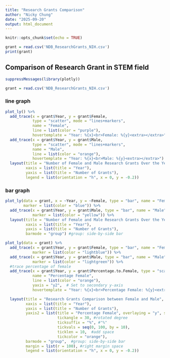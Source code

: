 ---
title: "Research Grants Comparison"
author: "Nicky Chung"
date: "2025-09-20"
output: html_document
---

```{r setup, include=FALSE}
knitr::opts_chunk$set(echo = TRUE)
```

```{r}
grant = read.csv('NDB_ResearchGrants_NIH.csv')
print(grant)
```

## Comparison of Research Grant in STEM field

```{r, echo = FALSE}
suppressMessages(library(plotly))

grant = read.csv('NDB_ResearchGrants_NIH.csv')
```

### line graph

```{r, echo = FALSE}
plot_ly() %>%
  add_trace(x = grant$Year, y = grant$Female,
            type = "scatter", mode = "lines+markers",
            name = "Female",
            line = list(color = "purple"),
            hovertemplate = "Year: %{x}<br>Female: %{y}<extra></extra>") %>%
  add_trace(x = grant$Year, y = grant$Male,
            type = "scatter", mode = "lines+markers",
            name = "Male",
            line = list(color = "orange"),
            hovertemplate = "Year: %{x}<br>Male: %{y}<extra></extra>") %>%
  layout(title = "Number of Female and Male Research Grants Over the Years",
         xaxis = list(title = "Year"),
         yaxis = list(title = "Number of Grants"),
         legend = list(orientation = "h", x = 0, y = -0.2))


```

### bar graph

```{r, echo = FALSE}
plot_ly(data = grant, x = ~Year, y = ~Female, type = "bar", name = "Female",
        marker = list(color = "blue")) %>%
  add_trace(x = grant$Year, y = grant$Male, type = "bar", name = "Male",
            marker = list(color = "yellow")) %>%
  layout(title = "Number of Female and Male Research Grants Over the Years",
         xaxis = list(title = "Year"),
         yaxis = list(title = "Number of Grants"),
         barmode = "group") #group: side-by-side bar

```

```{r, echo = FALSE}
plot_ly(data = grant) %>%
  add_trace(x = grant$Year, y = grant$Female, type = "bar", name = "Female",
            marker = list(color = "lightblue")) %>%
  add_trace(x = grant$Year, y = grant$Male, type = "bar", name = "Male",
            marker = list(color = "lightgreen")) %>%
  #trace percentage of female
  add_trace(x = grant$Year, y = grant$Percentage.to.Female, type = "scatter", mode = "lines+markers",
            name = "Percentage Female",
            line = list(color = "orange"),
            yaxis = "y2",  # Set to secondary y-axis
            hovertemplate = "Year: %{x}<br>Percentage Female: %{y}<extra></extra>") %>%

  layout(title = "Research Grants Comparison between Female and Male",
         xaxis = list(title = "Year"),
         yaxis = list(title = "Number of Grants"),
         yaxis2 = list(title = "Percentage Female", overlaying = "y", side = "right", 
                       tickangle = 30, #rotated degree 
                       ticksuffix = "%", #"%"
                       tickvals = seq(0, 100, by = 10),  
                       ticklen = 10,  #add space
                       tickcolor = "orange"),  
         barmode = "group",  #group: side-by-side bar
         margin = list(r = 100), #right margin space
         legend = list(orientation = "h", x = 0, y = -0.2))
```
